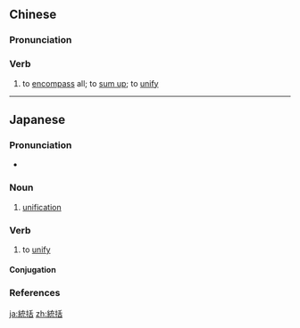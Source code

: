 {{also|统括}}
==Chinese==
{{zh-forms|s=统括}}

===Pronunciation===
{{zh-pron
|m=tǒng括
|c=tung2 kut3
|cat=v
}}

===Verb===
{{zh-verb}}

# to [[encompass]] all; to [[sum up]]; to [[unify]]

----

==Japanese==
{{ja-kanjitab|とう|かつ|yomi=o}}

===Pronunciation===
* {{ja-pron|とうかつ|y=o|acc=0|acc_ref=NHK}}

===Noun===
{{ja-noun|とうかつ}}

# [[unification]]

===Verb===
{{ja-verb-suru|tr=trans|とうかつ}}

# to [[unify]]

====Conjugation====
{{ja-suru|とうかつ}}

===References===
<references/>

[[ja:統括]]
[[zh:統括]]